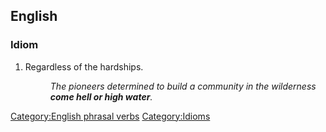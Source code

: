 ==English==

===Idiom===
# Regardless of the hardships.
#:''The pioneers determined to build a community in the wilderness '''come hell or high water'''.''

[[Category:English phrasal verbs]]
[[Category:Idioms]]